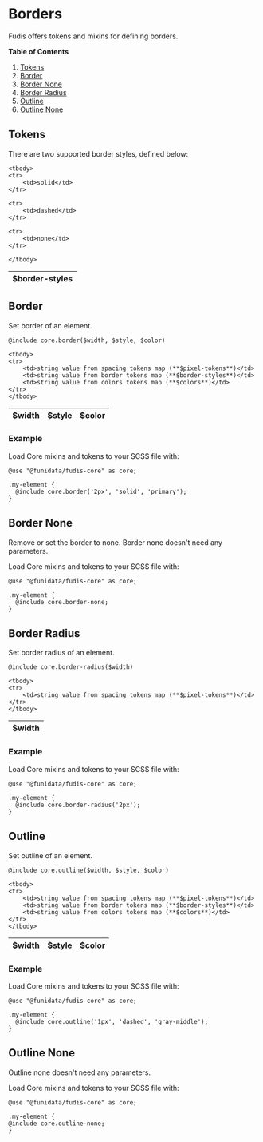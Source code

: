 
<Meta title="Foundations/Borders" />

# Borders

Fudis offers tokens and mixins for defining borders.

**Table of Contents**

1. [Tokens](#tokens)
2. [Border](#border)
3. [Border None](#border-none)
4. [Border Radius](#border-radius)
5. [Outline](#outline)
6. [Outline None](#outline-none)

## Tokens

There are two supported border styles, defined below:

<table>
    <thead>
    <tr>
        <th>$border-styles</th>
    </tr>
    </thead>

    <tbody>
    <tr>
        <td>solid</td>
    </tr>

    <tr>
        <td>dashed</td>
    </tr>

    <tr>
        <td>none</td>
    </tr>

    </tbody>

</table>

## Border

Set border of an element.

```
@include core.border($width, $style, $color)
```

<table>
    <thead>
    <tr>
        <th>$width</th>
        <th>$style</th>
        <th>$color</th>
    </tr>
    </thead>

    <tbody>
    <tr>
        <td>string value from spacing tokens map (**$pixel-tokens**)</td>
        <td>string value from border tokens map (**$border-styles**)</td>
        <td>string value from colors tokens map (**$colors**)</td>
    </tr>
    </tbody>

</table>

### Example

Load Core mixins and tokens to your SCSS file with:

```
@use "@funidata/fudis-core" as core;
```

```
.my-element {
  @include core.border('2px', 'solid', 'primary');
}
```

## Border None

Remove or set the border to none. Border none doesn't need any parameters.

Load Core mixins and tokens to your SCSS file with:

```
@use "@funidata/fudis-core" as core;
```

```
.my-element {
  @include core.border-none;
}
```

## Border Radius

Set border radius of an element.

```
@include core.border-radius($width)
```

<table>
    <thead>
    <tr>
        <th>$width</th>
    </tr>
    </thead>

    <tbody>
    <tr>
        <td>string value from spacing tokens map (**$pixel-tokens**)</td>
    </tr>
    </tbody>

</table>

### Example

Load Core mixins and tokens to your SCSS file with:

```
@use "@funidata/fudis-core" as core;
```

```
.my-element {
  @include core.border-radius('2px');
}
```

## Outline

Set outline of an element.

```
@include core.outline($width, $style, $color)
```

<table>
    <thead>
    <tr>
        <th>$width</th>
        <th>$style</th>
        <th>$color</th>
    </tr>
    </thead>

    <tbody>
    <tr>
        <td>string value from spacing tokens map (**$pixel-tokens**)</td>
        <td>string value from border tokens map (**$border-styles**)</td>
        <td>string value from colors tokens map (**$colors**)</td>
    </tr>
    </tbody>

</table>

### Example

Load Core mixins and tokens to your SCSS file with:

```
@use "@funidata/fudis-core" as core;
```

```
.my-element {
  @include core.outline('1px', 'dashed', 'gray-middle');
}
```

## Outline None

Outline none doesn't need any parameters.

Load Core mixins and tokens to your SCSS file with:

```
@use "@funidata/fudis-core" as core;
```

```
.my-element {
@include core.outline-none;
}
```
